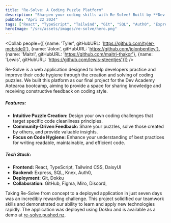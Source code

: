 ```yaml
---
title: "Re-Solve: A Coding Puzzle Platform"
description: "Sharpen your coding skills with Re-Solve! Built by **Dev Academy Aotearoa bootcamp grads**, this platform lets you tackle engaging puzzles focused on writing clean and efficient code. It's a great way to challenge yourself and learn alongside other coding enthusiasts."
pubDate: "Apri 22 2024"
tags: ["React", "TypeScript", "Tailwind", "Git", "SQL", "Auth0", "Express", "DaisyUI"]
heroImage: "/src/assets/images/re-solve/hero.png"
---
```



<Collab people={[
{name: 'Tyler', gitHubURL: 'https://github.com/tyler-mcbride0'},
{name: 'Jolon', gitHubURL: 'https://github.com/jolonbentley'},
{name: 'Maitri', gitHubURL: 'https://github.com/maitri-thakor'},
{name: 'Lewis', gitHubURL: 'https://github.com/lewis-steentjes'}]} />

Re-Solve is a web application designed to help developers practice and improve their code hygiene through the creation and solving of coding puzzles. We built this platform as our final project for the Dev Academy Aotearoa bootcamp, aiming to provide a space for sharing knowledge and receiving constructive feedback on coding style.

##### **Features:**

- **Intuitive Puzzle Creation:** Design your own coding challenges that target specific code cleanliness principles.
- **Community-Driven Feedback:** Share your puzzles, solve those created by others, and provide valuable insights.
- **Focus on Code Hygiene:** Enhance your understanding of best practices for writing readable, maintainable, and efficient code.

##### **Tech Stack:**

- **Frontend:** React, TypeScript, Tailwind CSS, DaisyUI
- **Backend:** Express, SQL, Knex, Auth0,
- **Deployment:** Git, Dokku
- **Collaboration:** GitHub, Figma, Miro, Discord,

Taking Re-Solve from concept to a deployed application in just seven days was an incredibly rewarding challenge. This project solidified our teamwork skills and demonstrated our ability to learn and apply new technologies rapidly. The application was deployed using Dokku and is available as a demo at [re-solve.pushed.nz](https://re-solve.pushed.nz).
